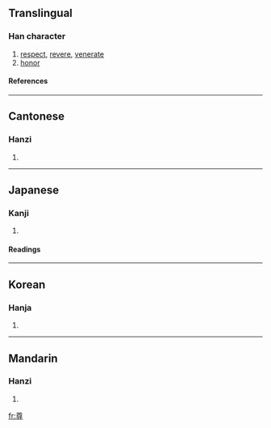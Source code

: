 ==Translingual==
===Han character===
{{Han char|rn=41|rad=寸|as=09|sn=12|four=8034<sub>6</sub>|canj=廿田木戈 (TWDI)}}
# [[respect]], [[revere]], [[venerate]]
# [[honor]]
====References====
{{Han ref|kx=0295.100|dkj=07445|dj=0585.010|hdz=10509.060|uh=5C0A|ud=23562|bh=B44C|bd=46156}}
----
==Cantonese==
===Hanzi===
{{yue-hanzi|jyut=|y=jeun1, jyun1}}
# {{defn|Cantonese}}
----
==Japanese==
===Kanji===
{{ja-kanji|grade=6|rs=寸09}}
# {{defn|Japanese}} 
====Readings====
{{ja-readings|on=[[そん]] (son)|kun=[[たっとい]] (tattoi), [[とうとい]] (toutoi), [[たっとぶ]] (tattobu)}}
----
==Korean==
===Hanja===
{{ko-hanja|hangeul=[[존]]|rv=jon|mr=chon}}
# {{defn|Korean}}
----

==Mandarin==
===Hanzi===
{{cmn-hanzi|pin=[[zūn]] ([[zun1]])|wg=tsun<sup>1</sup>}}
# {{defn|Mandarin}}

[[fr:尊]]